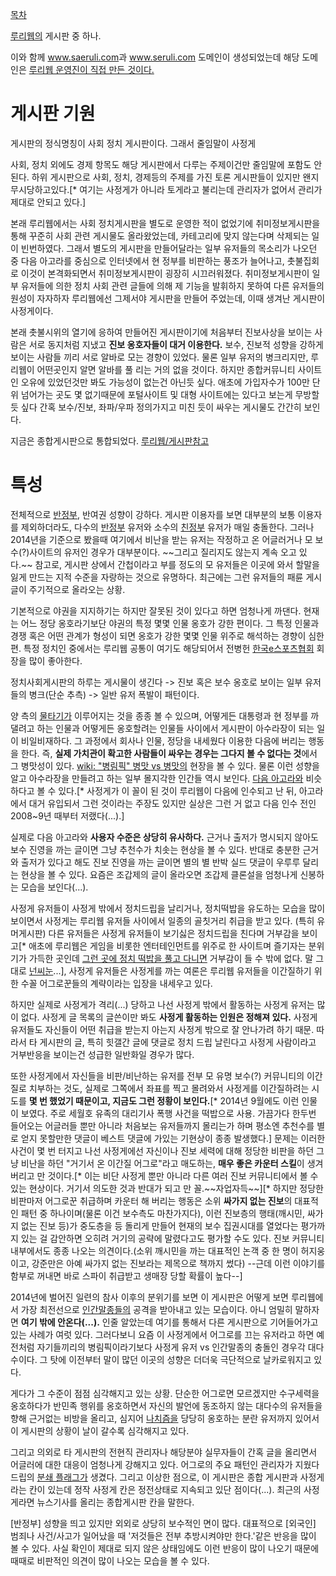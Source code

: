 [[목차]]

[[루리웹]]의 게시판 중 하나.

이와 함께 [http://www.saeruli.com www.saeruli.com]과 [http://www.seruli.com www.seruli.com] 도메인이 생성되었는데 해당 도메인은 [http://mypi.ruliweb.daum.net/mypi.htm?id=naomia&num=45515 루리웹 운영진이 직접 만든 것이다.]

= 게시판 기원 =
게시판의 정식명칭이 사회 정치 게시판이다. 그래서 줄임말이 사정게

사회, 정치 외에도 경제 항목도 해당 게시판에서 다루는 주제이건만 줄임말에 포함도 안된다. 하위 게시판으로 사회, 정치, 경제등의 주제를 가진 토론 게시판들이 있지만 왠지 무시당하고있다.[* 여기는 사정게가 아니라 토게라고 불리는데 관리자가 없어서 관리가 제대로 안되고 있다.] 

본래 루리웹에서는 사회 정치게시판을 별도로 운영한 적이 없었기에 취미정보게시판을 통해 꾸준히 사회 관련 게시물도 올라왔었는데, 카테고리에 맞지 않는다며 삭제되는 일이 빈번하였다. 그래서 별도의 게시판을 만들어달라는 일부 유저들의 목소리가 나오던 중 다음 아고라를 중심으로 인터넷에서 현 정부를 비판하는 풍조가 늘어나고, 촛불집회로 이것이 본격화되면서 취미정보게시판이 굉장히 시끄러워졌다. 취미정보게시판이 일부 유저들에 의한 정치 사회 관련 글들에 의해 제 기능을 발휘하지 못하여 다른 유저들의 원성이 자자하자 루리웹에선 그제서야 게시판을 만들어 주었는데, 이때 생겨난 게시판이 사정게이다. 

본래 촛불시위의 열기에 응하여 만들어진 게시판이기에 처음부터 진보사상을 보이는 사람은 서로 동지처럼 지냈고 '''진보 옹호자들이 대거 이용한다.''' 보수, 진보적 성향을 강하게 보이는 사람들 끼리 서로 알바로 모는 경향이 있었다. 물론 일부 유저의 병크리지만, 루리웹이 어떤곳인지 알면 알바를 풀 리는 거의 없을 것이다. 하지만 종합커뮤니티 사이트인 오유에 있었던것만 봐도 가능성이 없는건 아닌듯 싶다. 애초에 가입자수가 100만 단위 넘어가는 곳도 몇 없기때문에 포털사이트 및 대형 사이트에는 있다고 보는게 무방할듯 싶다
간혹 보수/진보, 좌파/우파 정의가지고 미친 듯이 싸우는 게시물도 간간히 보인다. 

지금은 종합게시판으로 통합되었다. [[루리웹/게시판]]참고

= 특성 =
전체적으로 [[반정부]], 반여권 성향이 강하다. 게시판 이용자를 보면 대부분의 보통 이용자를 제외하더라도, 다수의 [[반정부]] 유저와 소수의 [[친정부]] 유저가 매일 충돌한다. 그러나 2014년을 기준으로 봤을때 여기에서 비난을 받는 유저는 작정하고 온 어글러거나 모 보수(?)사이트의 유저인 경우가 대부분이다. ~~그리고 질리지도 않는지 계속 오고 있다.~~ 참고로, 게시판 상에서 간첩이라고 부를 정도의 모 유저들은 이곳에 와서 할말을 잃게 만드는 지적 수준을 자랑하는 것으로 유명하다. 최근에는 그런 유저들의 패륜 게시글이 주기적으로 올라오는 상황.

기본적으로 야권을 지지하기는 하지만 잘못된 것이 있다고 하면 엄청나게 까댄다. 
현재는 어느 정당 옹호라기보단 야권의 특정 몇몇 인물 옹호가 강한 편이다. 그 특정 인물과 경쟁 혹은 어떤 관계가 형성이 되면 옹호가 강한 몇몇 인물 위주로 해석하는 경향이 심한편. 특정 정치인 중에서는 루리웹 공통이 여기도 해당되어서 전병헌 [[한국e스포츠협회]] 회장을 많이 좋아한다.

정치사회게시판의 하루는 게시물이 생긴다 -> 진보 혹은 보수 옹호로 보이는 일부 유저들의 병크(단순 추측) -> 일반 유저 폭발이 패턴이다.

양 측의 [[물타기]]가 이루어지는 것을 종종 볼 수 있으며, 어떻게든 대통령과 현 정부를 까댈려고 하는 인물과 어떻게든 옹호할려는 인물들 사이에서 게시판이 아수라장이 되는 일이 비일비재하다. 그 과정에서 회사나 인물, 정당을 내세웠다 이용한 다음에 버리는 행동을 한다. 즉, '''실제 가치관이 확고한 사람들이 싸우는 경우는 그다지 볼 수 없다는 것'''에서 그 병맛성이 있다. [[wiki: "병림픽" 병맛 vs 병맛]]의 현장을 볼 수 있다. 물론 이런 성향을 알고 아수라장을 만들려고 하는 일부 몰지각한 인간들 역시 보인다. [[다음 아고라]]와 비슷하다고 볼 수 있다.[* 사정게가 이 꼴이 된 것이 루리웹이 다음에 인수되고 난 뒤, 아고라에서 대거 유입되서 그런 것이라는 주장도 있지만 실상은 그런 거 없고 다음 인수 전인 2008~9년 때부터 저랬다(...).]

실제로 다음 아고라와 '''사용자 수준은 상당히 유사하다.''' 근거나 출저가 명시되지 않아도 보수 진영을 까는 글이면 그냥 추천수가 치솟는 현상을 볼 수 있다. 반대로 충분한 근거와 출저가 있다고 해도 진보 진영을 까는 글이면 별의 별 반박 실드 댓글이 우루루 달리는 현상을 볼 수 있다. 요즘은 조갑제의 글이 올라오면 조갑제 클론설을 엄청나게 신봉하는 모습을 보인다(...).

사정게 유저들이 사정게 밖에서 정치드립을 날리거나, 정치떡밥을 유도하는 모습을 많이 보이면서 사정게는 루리웹 유저들 사이에서 일종의 골칫거리 취급을 받고 있다. (특히 유머게시판) 다른 유저들은 사정게 유저들이 보기싫은 정치드립을 친다며 거부감을 보이고[* 애초에 루리웹은 게임을 비롯한 엔터테인먼트를 위주로 한 사이트며 즐기자는 분위기가 가득한 곳인데 [http://bbs2.ruliweb.daum.net/gaia/do/ruliweb/default/read?articleId=24947996&bbsId=G005&itemId=143 그런 곳에 정치 떡밥을 풀고 다니면] 거부감이 들 수 밖에 없다. 말 그대로 [[넌씨눈]]...], 사정게 유저들은 사정게를 까는 여론은 루리웹 유저들을 이간질하기 위한 수꼴 어그로꾼들의 계략이라는 입장을 내세우고 있다.

하지만 실제로 사정게가 격리(...) 당하고 나선 사정게 밖에서 활동하는 사정게 유저는 많이 없다. 사정게 글 목록의 글쓴이만 봐도 '''사정게 활동하는 인원은 정해져 있다.''' 사정게 유저들도 자신들이 어떤 취급을 받는지 아는지 사정게 밖으로 잘 안나가려 하기 때문. 따라서 타 게시판의 글, 특히 힛갤간 글에 댓글로 정치 드립 날린다고 사정게 사람이라고 거부반응을 보이는건 성급한 일반화일 경우가 많다. 

또한 사정게에서 자신들을 비판/비난하는 유저를 전부 모 유명 보수(?) 커뮤니티의 이간질로 치부하는 것도, 실제로 그쪽에서 좌표를 찍고 몰려와서 사정게를 이간질하려는 시도를 '''몇 번 했었기 때문이고, 지금도 그런 정황이 보인다.'''[* 2014년 9월에도 이런 인물이 보였다. 주로 세월호 유족의 대리기사 폭행 사건을 떡밥으로 사용. 가끔가다 한두번 들어오는 어글러들 뿐만 아니라 처음보는 유저들까지 몰리는가 하며 평소엔 추천수를 별로 얻지 못할만한 댓글이 베스트 댓글에 가있는 기현상이 종종 발생했다.] 문제는 이러한 사건이 몇 번 터지고 나선 사정게에선 자신이나 진보 세력에 대해 정당한 비판을 하던 그냥 비난을 하던 "거기서 온 이간질 어그로"라고 매도하는, '''매우 좋은 카운터 스킬'''이 생겨버리고 만 것이다.[* 이는 비단 사정게 뿐만 아니라 다른 여러 진보 커뮤니티에서 볼 수 있는 현상이다. 거기서 의도한 것과 반대가 되고 만 꼴.~~자업자득~~][* 하지만 정당한 비판마저 어그로꾼 취급하며 카운터 해 버리는 행동은 소위 '''싸가지 없는 진보'''의 대표적인 패턴 중 하나이며(물론 이건 보수측도 마찬가지다), 이런 진보층의 행태(깨시민, 싸가지 없는 진보 등)가 중도층을 등 돌리게 만들어 현재의 보수 집권시대를 열었다는 평가까지 있는 걸 감안하면 오히려 거기의 공략에 말렸다고도 평가할 수도 있다. 진보 커뮤니티 내부에서도 종종 나오는 의견이다.(소위 깨시민을 까는 대표적인 논객 중 한 명이 허지웅이고, 강준만은 아예 싸가지 없는 진보라는 제목으로 책까지 썼다) --근데 이런 이야기를 함부로 꺼내면 바로 스파이 취급받고 생매장 당할 확률이 높다--]

2014년에 벌어진 일련의 참사 이후의 분위기를 보면 이 게시판은 어떻게 보면 루리웹에서 가장 최전선으로 [[인간말종]]들의 공격을 받아내고 있는 모습이다. 아니 엄밀히 말하자면 '''여기 밖에 안온다(...).''' 인줄 알았는데 여기를 통해서 다른 게시판으로 기어들어가고 있는 사례가 여럿 있다. 그러다보니 요즘 이 사정게에서 어그로를 끄는 유저라고 하면 예전처럼 자기들끼리의 병림픽이라기보다 사정게 유저 vs 인간말종의 충돌인 경우각 대다수이다. 그 탓에 이전부터 말이 많던 이곳의 성향은 더더욱 극단적으로 날카로워지고 있다.

게다가 그 수준이 점점 심각해지고 있는 상황. 단순한 어그로면 모르겠지만 수구세력을 옹호하다가 반민족 행위를 옹호하면서 자신의 발언에 동조하지 않는 대다수의 유저들을 향해 근거없는 비방을 올리고, 심지어 [[나치즘]]을 당당히 옹호하는 분란 유저까지 있어서 이 게시판의 상황이 날이 갈수록 심각해지고 있다.

그리고 의외로 타 게시판의 전현직 관리자나 해당분야 실무자들이 간혹 글을 올리면서 어글러에 대한 대응이 엄청나게 강해지고 있다. 어그로의 주요 패턴인 관리자가 지웠다 드립의 [[분쇄 플래그]]가 생겼다. 그리고 이상한 점으로, 이 게시판은 종합 게시판과 사정게 라는 칸이 있는데 정작 사정게 칸은 정전상태로 지속되고 있단 점이다(...). 최근의 사정게라면 뉴스기사를 올리는 종합게시판 칸을 말한다.

[반정부] 성향을 띄고 있지만 외외로 상당히 보수적인 면이 많다. 대표적으로 [외국인] 범죄나 사건/사고가 일어났을 때 '저것들은 전부 추방시켜야만 한다.'같은 반응을 많이 볼 수 있다. 사실 확인이 제대로 되지 않은 상태임에도 이런 반응이 많이 나오기 때문에 때때로 비판적인 의견이 많이 나오는 모습을 볼 수 있다.
